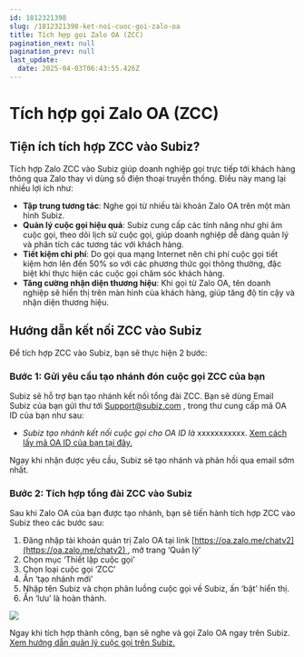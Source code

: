 ```yaml
---
id: 1812321398
slug: /1812321398-ket-noi-cuoc-goi-zalo-oa
title: Tích hợp gọi Zalo OA (ZCC)
pagination_next: null
pagination_prev: null
last_update:
  date: 2025-04-03T06:43:55.426Z
---
```


# Tích hợp gọi Zalo OA (ZCC)

## Tiện ích tích hợp ZCC vào Subiz?


Tích hợp Zalo ZCC vào Subiz giúp doanh nghiệp gọi trực tiếp tới khách hàng thông qua Zalo thay vì dùng số điện thoại truyền thống. Điều này mang lại nhiều lợi ích như:

- <b>Tập trung tương tác</b>: Nghe gọi từ nhiều tài khoản Zalo OA trên một màn hình Subiz.
- <b>Quản lý cuộc gọi hiệu quả</b>: Subiz cung cấp các tính năng như ghi âm cuộc gọi, theo dõi lịch sử cuộc gọi, giúp doanh nghiệp dễ dàng quản lý và phân tích các tương tác với khách hàng.
- <b>Tiết kiệm chi phí</b>: Do gọi qua mạng Internet nên chi phí cuộc gọi tiết kiệm hơn lên đến 50% so với các phương thức gọi thông thường, đặc biệt khi thực hiện các cuộc gọi chăm sóc khách hàng.
- <b>Tăng cường nhận diện thương hiệu</b>: Khi gọi từ Zalo OA, tên doanh nghiệp sẽ hiển thị trên màn hình của khách hàng, giúp tăng độ tin cậy và nhận diện thương hiệu.
## Hướng dẫn kết nối ZCC vào Subiz


Để tích hợp ZCC vào Subiz, bạn sẽ thực hiện 2 bước:
### Bước 1: Gửi yêu cầu tạo nhánh đón cuộc gọi ZCC của bạn


Subiz sẽ hỗ trợ bạn tạo nhánh kết nối tổng đài ZCC. Bạn sẽ dùng Email Subiz của bạn gửi thư tới [Support@subiz.com](mailto:Support@subiz.com) , trong thư cung cấp mã OA ID của bạn như sau:

- <i>Subiz tạo nhánh kết nối cuộc gọi cho OA ID là</i> xxxxxxxxxxx. [Xem cách lấy mã ](https://oa.zalo.me/home/documents/guides/lay-oa-id_2183147545189302941)[OA ID](https://oa.zalo.me/home/documents/guides/lay-oa-id_2183147545189302941)[ của bạn tại đây.](https://oa.zalo.me/home/documents/guides/lay-oa-id_2183147545189302941)

Ngay khi nhận được yêu cầu, Subiz sẽ tạo nhánh và phản hồi qua email sớm nhất.
### Bước 2: Tích hợp tổng đài ZCC vào Subiz


Sau khi Zalo OA của bạn được tạo nhánh, bạn sẽ tiến hành tích hợp ZCC vào Subiz theo các bước sau:

01. Đăng nhập tài khoản quản trị Zalo OA tại link [https://oa.zalo.me/chatv2](https://oa.zalo.me/chatv2) , mở trang ‘Quản lý’
11. Chọn mục ‘Thiết lập cuộc gọi’
21. Chọn loại cuộc gọi ‘ZCC’
31. Ấn ‘tạo nhánh mới’
41. Nhập tên Subiz và chọn phân luồng cuộc gọi về Subiz, ấn ‘bật’ hiển thị.
51. Ấn ‘lưu’ là hoàn thành.


![](https://vcdn.subiz-cdn.com/file/fishbwjcrymzclaxrdnl_acpxkgumifuoofoosble/unnamed.png)


Ngay khi tích hợp thành công, bạn sẽ nghe và gọi Zalo OA ngay trên Subiz. [Xem hướng dẫn quản lý cuộc gọi trên Subiz. ](https://subiz.com.vn/docs/573464542-quan-ly-nhieu-tong-dai)
